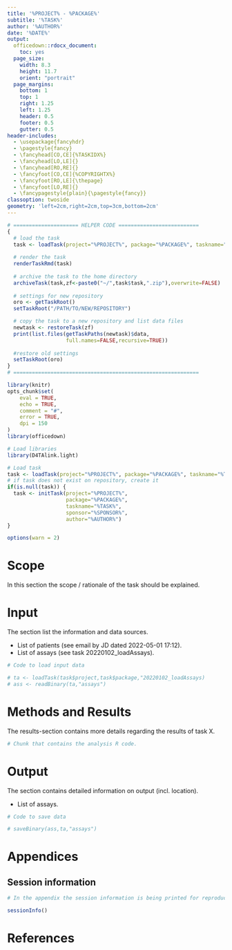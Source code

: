 ---
title: '%PROJECT% - %PACKAGE%'
subtitle: '%TASK%'
author: '%AUTHOR%'
date: '%DATE%'
output: 
  officedown::rdocx_document:
    toc: yes
  page_size:
    width: 8.3
    height: 11.7
    orient: "portrait"
  page_margins:
    bottom: 1
    top: 1
    right: 1.25
    left: 1.25
    header: 0.5
    footer: 0.5
    gutter: 0.5
header-includes:
  - \usepackage{fancyhdr}
  - \pagestyle{fancy}
  - \fancyhead[CO,CE]{%TASKIDX%}
  - \fancyhead[LO,LE]{}
  - \fancyhead[RO,RE]{}
  - \fancyfoot[CO,CE]{%COPYRIGHTX%}
  - \fancyfoot[RO,LE]{\thepage}
  - \fancyfoot[LO,RE]{}
  - \fancypagestyle{plain}{\pagestyle{fancy}}
classoption: twoside
geometry: 'left=2cm,right=2cm,top=3cm,bottom=2cm'
---

```{r eval=FALSE, echo=FALSE}
# ===================== HELPER CODE ==========================
{
  # load the task
  task <- loadTask(project="%PROJECT%", package="%PACKAGE%", taskname="%TASK%")
  
  # render the task
  renderTaskRmd(task) 
  
  # archive the task to the home directory
  archiveTask(task,zf<-paste0("~/",task$task,".zip"),overwrite=FALSE)
  
  # settings for new repository
  oro <- getTaskRoot() 
  setTaskRoot("/PATH/TO/NEW/REPOSITORY")

  # copy the task to a new repository and list data files
  newtask <- restoreTask(zf)
  print(list.files(getTaskPaths(newtask)$data,
                   full.names=FALSE,recursive=TRUE))
  
  #restore old settings
  setTaskRoot(oro) 
}
# ============================================================
```

```{r optionsChunk, echo=FALSE, message=FALSE, warning=FALSE}
library(knitr)
opts_chunk$set(
	eval = TRUE, 
	echo = TRUE,
	comment = "#",
	error = TRUE, 
	dpi = 150
)
library(officedown)
```

```{r loadLibraries, echo=FALSE, message=FALSE, warning=FALSE}
# Load libraries
library(D4TAlink.light)
```

```{r loadTask, echo=FALSE}
# Load task
task <- loadTask(project="%PROJECT%", package="%PACKAGE%", taskname="%TASK%",quiet=TRUE)
# if task does not exist on repository, create it 
if(is.null(task)) {
  task <- initTask(project="%PROJECT%",
                   package="%PACKAGE%",
                   taskname="%TASK%",
                   sponsor="%SPONSOR%",
                   author="%AUTHOR%")
}

options(warn = 2)
```

\newpage

# Scope

In this section the scope / rationale of the task should be explained.

# Input

The section list the information and data sources.

* List of patients (see email by JD dated 2022-05-01 17:12).
* List of assays (see task 20220102_loadAssays).

```{r loadInput, echo=FALSE}

# Code to load input data

# ta <- loadTask(task$project,task$package,"20220102_loadAssays)
# ass <- readBinary(ta,"assays")

```

# Methods and Results

The results-section contains more details regarding the results of task X.

```{r consideredRCode, echo=TRUE}

# Chunk that contains the analysis R code.

```

# Output

The section contains detailed information on output (incl. location).

* List of assays.

```{r saveOutput, echo=FALSE}

# Code to save data

# saveBinary(ass,ta,"assays")

```


\newpage

# Appendices

## Session information

```{r sessionInfo, echo=FALSE, results="asis"}

# In the appendix the session information is being printed for reproducibility.

sessionInfo()

```

\newpage

# References


